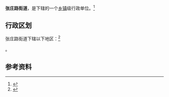 {{中国乡级行政区|37/01/04/010/000}}

'''张庄路街道'''，是{{PRC admin/fullname|37/01/04/010/000|3}}下辖的一个[[乡镇|乡镇]]级行政单位。<ref>{{PRC admin/ref sgc|{{PRC admin/parent|37/01/04/010/000}}}}</ref>

== 行政区划 ==

张庄路街道下辖以下地区：<ref>{{PRC admin/ref sgc|37/01/04/010/000}}</ref>

{{PRC admin/children|37/01/04/010/000}}。

== 参考资料 ==

{{reflist}}

{{行政区划小作品}}
{{PRC admin/navcat|37/01/04/010/000}}